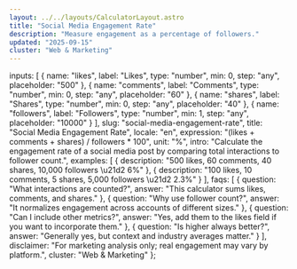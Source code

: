 ```yaml
---
layout: ../../layouts/CalculatorLayout.astro
title: "Social Media Engagement Rate"
description: "Measure engagement as a percentage of followers."
updated: "2025-09-15"
cluster: "Web & Marketing"
---
```



  inputs: [
    { name: "likes", label: "Likes", type: "number", min: 0, step: "any", placeholder: "500" },
    { name: "comments", label: "Comments", type: "number", min: 0, step: "any", placeholder: "60" },
    { name: "shares", label: "Shares", type: "number", min: 0, step: "any", placeholder: "40" },
    { name: "followers", label: "Followers", type: "number", min: 1, step: "any", placeholder: "10000" }
  ],
  slug: "social-media-engagement-rate",
  title: "Social Media Engagement Rate",
  locale: "en",
  expression: "(likes + comments + shares) / followers * 100",
  unit: "%",
  intro: "Calculate the engagement rate of a social media post by comparing total interactions to follower count.",
  examples: [
    { description: "500 likes, 60 comments, 40 shares, 10,000 followers \u21d2 6%" },
    { description: "100 likes, 10 comments, 5 shares, 5,000 followers \u21d2 2.3%" }
  ],
  faqs: [
    { question: "What interactions are counted?", answer: "This calculator sums likes, comments, and shares." },
    { question: "Why use follower count?", answer: "It normalizes engagement across accounts of different sizes." },
    { question: "Can I include other metrics?", answer: "Yes, add them to the likes field if you want to incorporate them." },
    { question: "Is higher always better?", answer: "Generally yes, but context and industry averages matter." }
  ],
  disclaimer: "For marketing analysis only; real engagement may vary by platform.",
  cluster: "Web & Marketing"
};

<Calculator schema={schema} />

